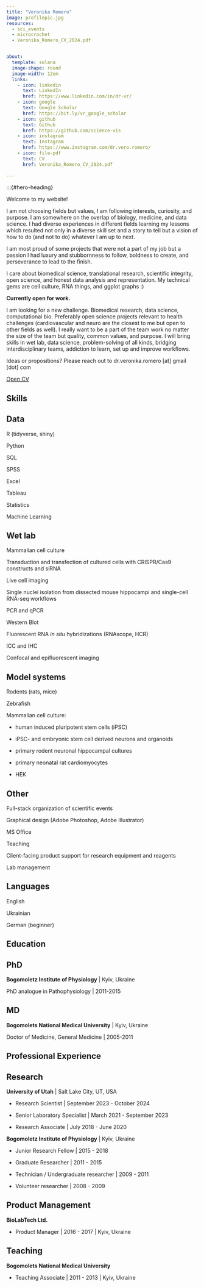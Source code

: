 ```yaml
---
title: "Veronika Romero"
image: profilepic.jpg
resources: 
  - sci_events
  - microcrochet
  - Veronika_Romero_CV_2024.pdf


about:
  template: solana
  image-shape: round
  image-width: 12em
  links:
    - icon: linkedin
      text: LinkedIn
      href: https://www.linkedin.com/in/dr-vr/
    - icon: google
      text: Google Scholar
      href: https://bit.ly/vr_google_scholar
    - icon: github
      text: Github
      href: https://github.com/science-vis
    - icon: instagram
      text: Instagram
      href: https://www.instagram.com/dr.vero.romero/
    - icon: file-pdf
      text: CV
      href: Veronika_Romero_CV_2024.pdf
      
---
```

:::{#hero-heading}

Welcome to my website! 

I am not choosing fields but values, I am following interests, curiosity, and purpose. I am somewhere on the overlap of biology, medicine, and data science. I had diverse experiences in different fields learning my lessons which resulted not only in a diverse skill set and a story to tell but a vision of how to do (and not to do) whatever I am up to next. 

I am most proud of some projects that were not a part of my job but a passion I had luxury and stubbornness to follow, boldness to create, and perseverance to lead to the finish.

I care about biomedical science, translational research, scientific integrity, open science, and honest data analysis and representation. My technical gems are cell culture, RNA things, and ggplot graphs :)

**Currently open for work.**

I am looking for a new challenge. Biomedical research, data science, computational bio. Preferably open science projects relevant to health challenges (cardiovascular and neuro are the closest to me but open to other fields as well). I really want to be a part of the team work no matter the size of the team but quality, common values, and purpose. I will bring skills in wet lab, data science, problem-solving of all kinds, bridging interdisciplinary teams, addiction to learn, set up and improve workflows.

Ideas or propositions? Please reach out to dr.veronika.romero [at] gmail [dot] com

[Open CV](Veronika_Romero_CV_2024.pdf){.btn .btn-outline-primary .btn role="button" data-toggle="tooltip" target="_blank" title="Nika CV"} 


## Skills
::: {.panel-tabset}
## Data

R (tidyverse, shiny)

Python

SQL

SPSS

Excel

Tableau

Statistics

Machine Learning

## Wet lab

Mammalian cell culture

Transduction and transfection of cultured cells with CRISPR/Cas9 constructs and siRNA

Live cell imaging

Single nuclei isolation from dissected mouse hippocampi and single-cell RNA-seq workflows

PCR and qPCR

Western Blot

Fluorescent RNA *in situ* hybridizations (RNAscope, HCR)

ICC and IHC

Confocal and epifluorescent imaging


## Model systems

Rodents (rats, mice)

Zebrafish

Mammalian cell culture: 

  + human induced pluripotent stem cells (iPSC)

  + iPSC- and embryonic stem cell derived neurons and organoids

  + primary rodent neuronal hippocampal cultures
  
  + primary neonatal rat cardiomyocytes

  + HEK



## Other

Full-stack organization of scientific events

Graphical design (Adobe Photoshop, Adobe Illustrator)

MS Office

Teaching

Client-facing product support for research equipment and reagents

Lab management

## Languages

English

Ukrainian

German (beginner)
:::

## Education

::: {.panel-tabset}
## PhD

**Bogomoletz Institute of Physiology** | Kyiv, Ukraine

PhD analogue in Pathophysiology | 2011-2015

## MD
**Bogomolets National Medical University** | Kyiv, Ukraine

Doctor of Medicine, General Medicine | 2005-2011

:::


## Professional Experience

::: {.panel-tabset}

## Research

**University of Utah** | Salt Lake City, UT, USA

* Research Scientist | September 2023 - October 2024

* Senior Laboratory Specialist | March 2021 - September 2023

* Research Associate | July 2018 - June 2020


**Bogomoletz Institute of Physiology** | Kyiv, Ukraine

* Junior Research Fellow | 2015 - 2018

* Graduate Researcher | 2011 - 2015

* Technician / Undergraduate researcher | 2009 - 2011

* Volunteer researcher | 2008 - 2009

## Product Management

**BioLabTech Ltd.**

* Product Manager | 2016 - 2017 | Kyiv, Ukraine

## Teaching

**Bogomolets National Medical University**

* Teaching Associate | 2011 - 2013 | Kyiv, Ukraine

:::



